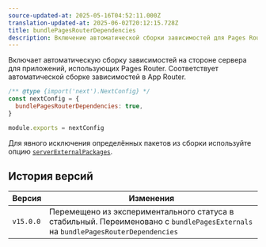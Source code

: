 ```yaml
---
source-updated-at: 2025-05-16T04:52:11.000Z
translation-updated-at: 2025-06-02T20:12:15.728Z
title: bundlePagesRouterDependencies
description: Включение автоматической сборки зависимостей для Pages Router
---
```


Включает автоматическую сборку зависимостей на стороне сервера для приложений, использующих Pages Router. Соответствует автоматической сборке зависимостей в App Router.

```js filename="next.config.js"
/** @type {import('next').NextConfig} */
const nextConfig = {
  bundlePagesRouterDependencies: true,
}

module.exports = nextConfig
```

Для явного исключения определённых пакетов из сборки используйте опцию [`serverExternalPackages`](/docs/pages/api-reference/config/next-config-js/serverExternalPackages).

## История версий

| Версия    | Изменения                                                                                                  |
| --------- | ---------------------------------------------------------------------------------------------------------- |
| `v15.0.0` | Перемещено из экспериментального статуса в стабильный. Переименовано с `bundlePagesExternals` на `bundlePagesRouterDependencies` |